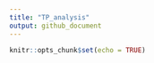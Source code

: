 ```yaml
---
title: "TP_analysis"
output: github_document
---
```


```r
knitr::opts_chunk$set(echo = TRUE)
```

